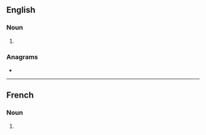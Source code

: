 ==English==

===Noun===
{{head|en|noun form}}

# {{plural of|en|chipolata}}

===Anagrams===
* {{anagrams|en|a=aachilopst|pastaholic}}

----

==French==

===Noun===
{{head|fr|noun form|g=f}}

# {{plural of|fr|chipolata}}